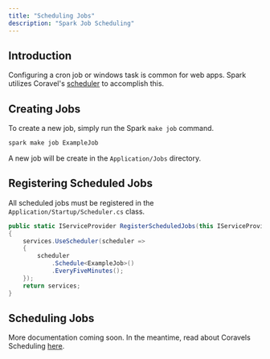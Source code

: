 ```yaml
---
title: "Scheduling Jobs"
description: "Spark Job Scheduling"
---
```


## Introduction
Configuring a cron job or windows task is common for web apps. Spark utilizes Coravel's [scheduler](https://docs.coravel.net/Scheduler/) to accomplish this.

## Creating Jobs
To create a new job, simply run the Spark  `make job` command.

```bash
spark make job ExampleJob
```

A new job will be create in the `Application/Jobs` directory.

## Registering Scheduled Jobs
All scheduled jobs must be registered in the `Application/Startup/Scheduler.cs` class.
```csharp
public static IServiceProvider RegisterScheduledJobs(this IServiceProvider services)
{
    services.UseScheduler(scheduler =>
    {
        scheduler
            .Schedule<ExampleJob>()
            .EveryFiveMinutes();
    });
    return services;
}
```

## Scheduling Jobs
More documentation coming soon. In the meantime, read about Coravels Scheduling [here](https://docs.coravel.net/Scheduler/).